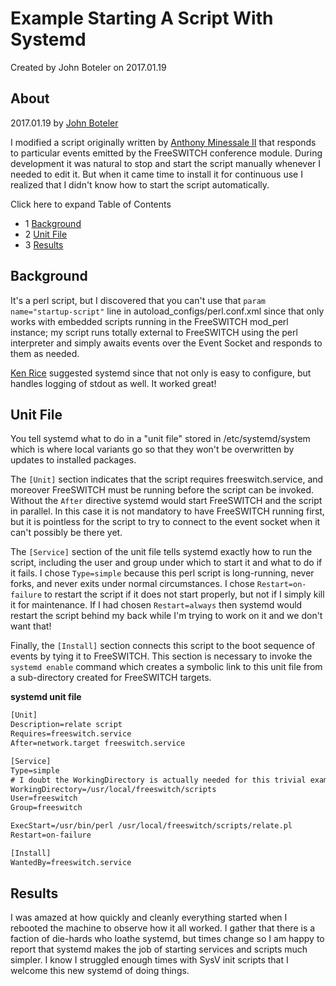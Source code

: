 
# Example Starting A Script With Systemd 

 Created by  John Boteler on 2017.01.19

## About

2017.01.19 by [John Boteler](https://freeswitch.org/confluence/display/~boteman)

I modified a script originally written by [Anthony Minessale II](https://freeswitch.org/confluence/display/~anthm) that responds to particular events emitted by the FreeSWITCH conference module. During development it was natural to stop and start the script manually whenever I needed to edit it. But when it came time to install it for continuous use I realized that I didn't know how to start the script automatically.

Click here to expand Table of Contents

* 1 [Background](#-freeswitch--example-starting-a-script-with-systemd-)
* 2 [Unit File](#-freeswitch--example-starting-a-script-with-systemd-)
* 3 [Results](#-freeswitch--example-starting-a-script-with-systemd-)

## Background

It's a perl script, but I discovered that you can't use that `param name="startup-script"` line in autoload\_configs/perl.conf.xml since that only works with embedded scripts running in the FreeSWITCH mod\_perl instance; my script runs totally external to FreeSWITCH using the perl interpreter and simply awaits events over the Event Socket and responds to them as needed.

[Ken Rice](https://freeswitch.org/confluence/display/~krice) suggested systemd since that not only is easy to configure, but handles logging of stdout as well. It worked great!

## Unit File

You tell systemd what to do in a "unit file" stored in /etc/systemd/system which is where local variants go so that they won't be overwritten by updates to installed packages.

The `[Unit]` section indicates that the script requires freeswitch.service, and moreover FreeSWITCH must be running before the script can be invoked. Without the `After` directive systemd would start FreeSWITCH and the script in parallel. In this case it is not mandatory to have FreeSWITCH running first, but it is pointless for the script to try to connect to the event socket when it can't possibly be there yet.

The `[Service]` section of the unit file tells systemd exactly how to run the script, including the user and group under which to start it and what to do if it fails. I chose `Type=simple` because this perl script is long-running, never forks, and never exits under normal circumstances. I chose `Restart=on-failure` to restart the script if it does not start properly, but not if I simply kill it for maintenance. If I had chosen `Restart=always` then systemd would restart the script behind my back while I'm trying to work on it and we don't want that!

Finally, the `[Install]` section connects this script to the boot sequence of events by tying it to FreeSWITCH. This section is necessary to invoke the `systemd enable` command which creates a symbolic link to this unit file from a sub-directory created for FreeSWITCH targets.

**systemd unit file**

```xml
[Unit]
Description=relate script
Requires=freeswitch.service
After=network.target freeswitch.service

[Service]
Type=simple
# I doubt the WorkingDirectory is actually needed for this trivial example, but I used it just in case
WorkingDirectory=/usr/local/freeswitch/scripts
User=freeswitch
Group=freeswitch

ExecStart=/usr/bin/perl /usr/local/freeswitch/scripts/relate.pl
Restart=on-failure

[Install]
WantedBy=freeswitch.service


```

## Results

I was amazed at how quickly and cleanly everything started when I rebooted the machine to observe how it all worked. I gather that there is a faction of die-hards who loathe systemd, but times change so I am happy to report that systemd makes the job of starting services and scripts much simpler. I know I struggled enough times with SysV init scripts that I welcome this new systemd of doing things.


